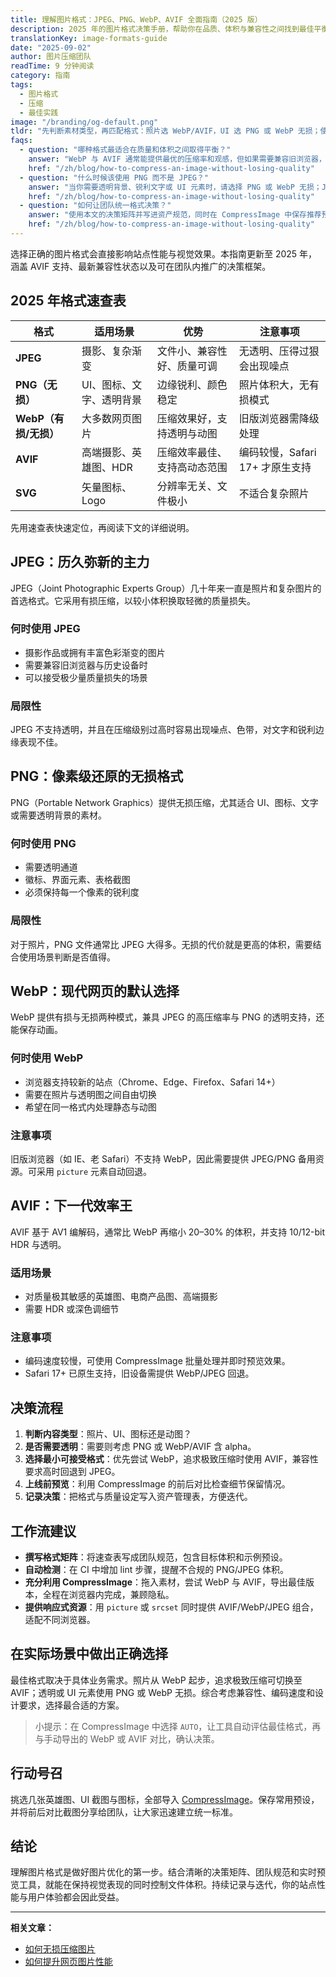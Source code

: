 ```yaml
---
title: 理解图片格式：JPEG、PNG、WebP、AVIF 全面指南（2025 版）
description: 2025 年的图片格式决策手册，帮助你在品质、体积与兼容性之间找到最佳平衡，并落地到实际工作流。
translationKey: image-formats-guide
date: "2025-09-02"
author: 图片压缩团队
readTime: 9 分钟阅读
category: 指南
tags:
  - 图片格式
  - 压缩
  - 最佳实践
image: "/branding/og-default.png"
tldr: "先判断素材类型，再匹配格式：照片选 WebP/AVIF，UI 选 PNG 或 WebP 无损；使用 CompressImage 预览前后效果，确保体积更小、画质仍然出色。"
faqs:
  - question: "哪种格式最适合在质量和体积之间取得平衡？"
    answer: "WebP 与 AVIF 通常能提供最优的压缩率和观感，但如果需要兼容旧浏览器，JPEG 依然是可靠的选择。"
    href: "/zh/blog/how-to-compress-an-image-without-losing-quality"
  - question: "什么时候该使用 PNG 而不是 JPEG？"
    answer: "当你需要透明背景、锐利文字或 UI 元素时，请选择 PNG 或 WebP 无损；JPEG 更适合照片和复杂渐变。"
    href: "/zh/blog/how-to-compress-an-image-without-losing-quality"
  - question: "如何让团队统一格式决策？"
    answer: "使用本文的决策矩阵并写进资产规范，同时在 CompressImage 中保存推荐预设，帮助设计与开发保持一致。"
    href: "/zh/blog/how-to-compress-an-image-without-losing-quality"
---
```


选择正确的图片格式会直接影响站点性能与视觉效果。本指南更新至 2025 年，涵盖 AVIF 支持、最新兼容性状态以及可在团队内推广的决策框架。

## 2025 年格式速查表

| 格式 | 适用场景 | 优势 | 注意事项 |
| --- | --- | --- | --- |
| **JPEG** | 摄影、复杂渐变 | 文件小、兼容性好、质量可调 | 无透明、压得过狠会出现噪点 |
| **PNG（无损）** | UI、图标、文字、透明背景 | 边缘锐利、颜色稳定 | 照片体积大，无有损模式 |
| **WebP（有损/无损）** | 大多数网页图片 | 压缩效果好，支持透明与动图 | 旧版浏览器需降级处理 |
| **AVIF** | 高端摄影、英雄图、HDR | 压缩效率最佳、支持高动态范围 | 编码较慢，Safari 17+ 才原生支持 |
| **SVG** | 矢量图标、Logo | 分辨率无关、文件极小 | 不适合复杂照片 |

先用速查表快速定位，再阅读下文的详细说明。

## JPEG：历久弥新的主力

JPEG（Joint Photographic Experts Group）几十年来一直是照片和复杂图片的首选格式。它采用有损压缩，以较小体积换取轻微的质量损失。

### 何时使用 JPEG

- 摄影作品或拥有丰富色彩渐变的图片
- 需要兼容旧浏览器与历史设备时
- 可以接受极少量质量损失的场景

### 局限性

JPEG 不支持透明，并且在压缩级别过高时容易出现噪点、色带，对文字和锐利边缘表现不佳。

## PNG：像素级还原的无损格式

PNG（Portable Network Graphics）提供无损压缩，尤其适合 UI、图标、文字或需要透明背景的素材。

### 何时使用 PNG

- 需要透明通道
- 徽标、界面元素、表格截图
- 必须保持每一个像素的锐利度

### 局限性

对于照片，PNG 文件通常比 JPEG 大得多。无损的代价就是更高的体积，需要结合使用场景判断是否值得。

## WebP：现代网页的默认选择

WebP 提供有损与无损两种模式，兼具 JPEG 的高压缩率与 PNG 的透明支持，还能保存动画。

### 何时使用 WebP

- 浏览器支持较新的站点（Chrome、Edge、Firefox、Safari 14+）
- 需要在照片与透明图之间自由切换
- 希望在同一格式内处理静态与动图

### 注意事项

旧版浏览器（如 IE、老 Safari）不支持 WebP，因此需要提供 JPEG/PNG 备用资源。可采用 `picture` 元素自动回退。

## AVIF：下一代效率王

AVIF 基于 AV1 编解码，通常比 WebP 再缩小 20–30% 的体积，并支持 10/12-bit HDR 与透明。

### 适用场景

- 对质量极其敏感的英雄图、电商产品图、高端摄影
- 需要 HDR 或深色调细节

### 注意事项

- 编码速度较慢，可使用 CompressImage 批量处理并即时预览效果。
- Safari 17+ 已原生支持，旧设备需提供 WebP/JPEG 回退。

## 决策流程

1. **判断内容类型**：照片、UI、图标还是动图？
2. **是否需要透明**：需要则考虑 PNG 或 WebP/AVIF 含 alpha。
3. **选择最小可接受格式**：优先尝试 WebP，追求极致压缩时使用 AVIF，兼容性要求高时回退到 JPEG。
4. **上线前预览**：利用 CompressImage 的前后对比检查细节保留情况。
5. **记录决策**：把格式与质量设定写入资产管理表，方便迭代。

## 工作流建议

- **撰写格式矩阵**：将速查表写成团队规范，包含目标体积和示例预设。
- **自动检测**：在 CI 中增加 lint 步骤，提醒不合规的 PNG/JPEG 体积。
- **充分利用 CompressImage**：拖入素材，尝试 WebP 与 AVIF，导出最佳版本，全程在浏览器内完成，兼顾隐私。
- **提供响应式资源**：用 `picture` 或 `srcset` 同时提供 AVIF/WebP/JPEG 组合，适配不同浏览器。

## 在实际场景中做出正确选择

最佳格式取决于具体业务需求。照片从 WebP 起步，追求极致压缩可切换至 AVIF；透明或 UI 元素使用 PNG 或 WebP 无损。综合考虑兼容性、编码速度和设计要求，选择最合适的方案。

> 小提示：在 CompressImage 中选择 `AUTO`，让工具自动评估最佳格式，再与手动导出的 WebP 或 AVIF 对比，确认决策。

## 行动号召

挑选几张英雄图、UI 截图与图标，全部导入 [CompressImage](https://www.compressimage.dev/)。保存常用预设，并将前后对比截图分享给团队，让大家迅速建立统一标准。

## 结论

理解图片格式是做好图片优化的第一步。结合清晰的决策矩阵、团队规范和实时预览工具，就能在保持视觉表现的同时控制文件体积。持续记录与迭代，你的站点性能与用户体验都会因此受益。

---

**相关文章：**
- [如何无损压缩图片](/zh/blog/how-to-compress-an-image-without-losing-quality)
- [如何提升网页图片性能](/zh/blog/optimize-images-web-performance)
